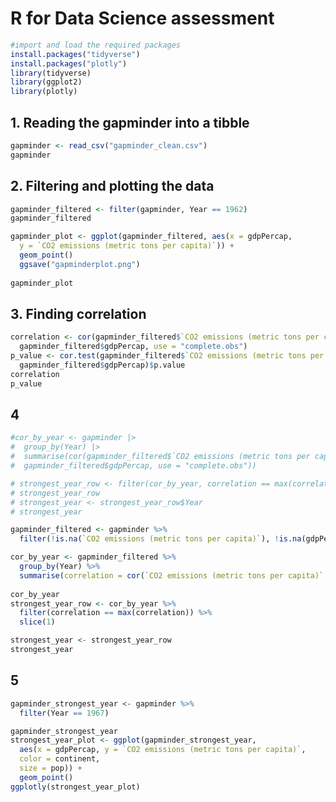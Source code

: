 # R for Data Science assessment

```r
#import and load the required packages
install.packages("tidyverse")
install.packages("plotly")
library(tidyverse)
library(ggplot2)
library(plotly)
```

## 1. Reading the gapminder into a tibble

```r
gapminder <- read_csv("gapminder_clean.csv")
gapminder
```
## 2. Filtering and plotting the data
```r
gapminder_filtered <- filter(gapminder, Year == 1962)
gapminder_filtered

gapminder_plot <- ggplot(gapminder_filtered, aes(x = gdpPercap,
  y = `CO2 emissions (metric tons per capita)`)) +
  geom_point()
  ggsave("gapminderplot.png")
 
gapminder_plot
```

## 3. Finding correlation
```r
correlation <- cor(gapminder_filtered$`CO2 emissions (metric tons per capita)`,
  gapminder_filtered$gdpPercap, use = "complete.obs")
p_value <- cor.test(gapminder_filtered$`CO2 emissions (metric tons per capita)`,
  gapminder_filtered$gdpPercap)$p.value
correlation
p_value
```

## 4
```r
#cor_by_year <- gapminder |>
#  group_by(Year) |>
#  summarise(cor(gapminder_filtered$`CO2 emissions (metric tons per capita)`,
#  gapminder_filtered$gdpPercap, use = "complete.obs"))

# strongest_year_row <- filter(cor_by_year, correlation == max(correlation))
# strongest_year_row
# strongest_year <- strongest_year_row$Year
# strongest_year

gapminder_filtered <- gapminder %>%
  filter(!is.na(`CO2 emissions (metric tons per capita)`), !is.na(gdpPercap))

cor_by_year <- gapminder_filtered %>%
  group_by(Year) %>%
  summarise(correlation = cor(`CO2 emissions (metric tons per capita)`, gdpPercap, use = "complete.obs"))
  
cor_by_year
strongest_year_row <- cor_by_year %>%
  filter(correlation == max(correlation)) %>%
  slice(1)

strongest_year <- strongest_year_row
strongest_year

```

## 5
```r

gapminder_strongest_year <- gapminder %>%
  filter(Year == 1967)

gapminder_strongest_year
strongest_year_plot <- ggplot(gapminder_strongest_year, 
  aes(x = gdpPercap, y = `CO2 emissions (metric tons per capita)`, 
  color = continent, 
  size = pop)) +
  geom_point()
ggplotly(strongest_year_plot)


```

